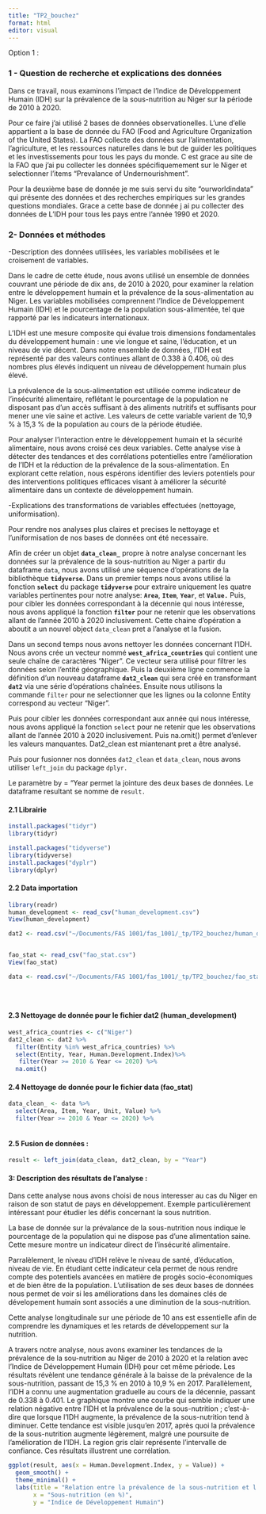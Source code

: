 ```yaml
---
title: "TP2_bouchez"
format: html
editor: visual
---
```


Option 1 :

### 1 - Question de recherche et explications des données

Dans ce travail, nous examinons l'impact de l'Indice de Développement Humain (IDH) sur la prévalence de la sous-nutrition au Niger sur la période de 2010 à 2020.

Pour ce faire j'ai utilisé 2 bases de données observationelles. L'une d'elle appartient a la base de donnée du FAO (Food and Agriculture Organization of the United States). La FAO collecte des données sur l'alimentation, l'agriculture, et les ressources naturelles dans le but de guider les politiques et les investissements pour tous les pays du monde. C est grace au site de la FAO que j'ai pu collecter les données spécifiquemement sur le Niger et selectionner l'items "Prevalance of Undernourishment".

Pour la deuxième base de donnée je me suis servi du site "ourworldindata" qui présente des données et des recherches empiriques sur les grandes questions mondiales. Grace a cette base de donnée j ai pu collecter des données de L'IDH pour tous les pays entre l'année 1990 et 2020.

### 2- Données et méthodes

-Description des données utilisées, les variables mobilisées et le croisement de variables.

Dans le cadre de cette étude, nous avons utilisé un ensemble de données couvrant une période de dix ans, de 2010 à 2020, pour examiner la relation entre le développement humain et la prévalence de la sous-alimentation au Niger. Les variables mobilisées comprennent l'Indice de Développement Humain (IDH) et le pourcentage de la population sous-alimentée, tel que rapporté par les indicateurs internationaux.

L'IDH est une mesure composite qui évalue trois dimensions fondamentales du développement humain : une vie longue et saine, l'éducation, et un niveau de vie décent. Dans notre ensemble de données, l'IDH est représenté par des valeurs continues allant de 0.338 à 0.406, où des nombres plus élevés indiquent un niveau de développement humain plus élevé.

La prévalence de la sous-alimentation est utilisée comme indicateur de l'insécurité alimentaire, reflétant le pourcentage de la population ne disposant pas d'un accès suffisant à des aliments nutritifs et suffisants pour mener une vie saine et active. Les valeurs de cette variable varient de 10,9 % à 15,3 % de la population au cours de la période étudiée.

Pour analyser l'interaction entre le développement humain et la sécurité alimentaire, nous avons croisé ces deux variables. Cette analyse vise à détecter des tendances et des corrélations potentielles entre l'amélioration de l'IDH et la réduction de la prévalence de la sous-alimentation. En explorant cette relation, nous espérons identifier des leviers potentiels pour des interventions politiques efficaces visant à améliorer la sécurité alimentaire dans un contexte de développement humain.

-Explications des transformations de variables effectuées (nettoyage, uniformisation).

Pour rendre nos analyses plus claires et precises le nettoyage et l'uniformisation de nos bases de données ont été necessaire.

Afin de créer un objet **`data_clean_`** propre à notre analyse concernant les données sur la prévalence de la sous-nutrition au Niger a partir du dataframe `data`, nous avons utilisé une séquence d'opérations de la bibliothèque **`tidyverse`**. Dans un premier temps nous avons utilisé la fonction **`select`** du package **`tidyverse`** pour extraire uniquement les quatre variables pertinentes pour notre analyse: **`Area`**, **`Item`**, **`Year`**, et **`Value.`** Puis, pour cibler les données correspondant à la décennie qui nous intéresse, nous avons appliqué la fonction **`filter`** pour ne retenir que les observations allant de l'année 2010 à 2020 inclusivement. Cette chaine d'opération a aboutit a un nouvel object `data_clean` pret a l'analyse et la fusion.

Dans un second temps nous avons nettoyer les données concernant l'IDH. Nous avons crée un vecteur nommé **`west_africa_countries`** qui contient une seule chaîne de caractères "Niger". Ce vecteur sera utilisé pour filtrer les données selon l'entité géographique. Puis la deuxième ligne commence la définition d'un nouveau dataframe **`dat2_clean`** qui sera créé en transformant **`dat2`** via une série d'opérations chaînées. Ensuite nous utilisons la commande `filter` pour ne selectionner que les lignes ou la colonne Entity correspond au vecteur "Niger ".

Puis pour cibler les données correspondant aux année qui nous intéresse, nous avons appliqué la fonction `select` pour ne retenir que les observations allant de l'année 2010 à 2020 inclusivement. Puis na.omit() permet d'enlever les valeurs manquantes. Dat2_clean est miantenant pret a être analysé.

Puis pour fusionner nos données `dat2_clean` et `data_clean`, nous avons utiliser `left_join` du package `dplyr.`

Le paramètre by = "Year permet la jointure des deux bases de données. Le dataframe resultant se nomme de `result.`

#### 2.1 Librairie

```r
install.packages("tidyr")
library(tidyr)

install.packages("tidyverse")
library(tidyverse)
install.packages("dyplr")
library(dplyr)

```

#### 2.2 Data importation

```r

library(readr)
human_development <- read_csv("human_development.csv")
View(human_development)

dat2 <- read.csv("~/Documents/FAS 1001/fas_1001/_tp/TP2_bouchez/human_development.csv", sep=";", stringsAsFactors = FALSE)


fao_stat <- read_csv("fao_stat.csv")
View(fao_stat)

data <- read.csv("~/Documents/FAS 1001/fas_1001/_tp/TP2_bouchez/fao_stat.csv", sep=";", stringsAsFactors = FALSE)





```

#### 2.3 Nettoyage de donnée pour le fichier dat2 (human_development)

```r
west_africa_countries <- c("Niger") 
dat2_clean <- dat2 %>%
  filter(Entity %in% west_africa_countries) %>%
  select(Entity, Year, Human.Development.Index)%>%
   filter(Year >= 2010 & Year <= 2020) %>%
  na.omit()

```

#### 2.4 Nettoyage de donnée pour le fichier data (fao_stat)

```r
data_clean_ <- data %>%
  select(Area, Item, Year, Unit, Value) %>%
  filter(Year >= 2010 & Year <= 2020) %>%



```

#### 2.5 Fusion de données : 

```r
result <- left_join(data_clean, dat2_clean, by = "Year")

```

#### 3: Description des résultats de l'analyse :

Dans cette analyse nous avons choisi de nous interesser au cas du Niger en raison de son statut de pays en développement. Exemple particulièrement intéressant pour étudier les défis concernant la sous nutrition.

La base de donnée sur la prévalance de la sous-nutrition nous indique le pourcentage de la population qui ne dispose pas d'une alimentation saine. Cette mesure montre un indicateur direct de l'insécurité alimentaire.

Parralèlement, le niveau d'IDH relève le niveau de santé, d'éducation, niveau de vie. En étudiant cette indicateur cela permet de nous rendre compte des potentiels avancées en matière de progès socio-économiques et de bien être de la population. L'utilisation de ses deux bases de données nous permet de voir si les améliorations dans les domaines clés de dévelopement humain sont associés a une diminution de la sous-nutrition.

Cette analyse longitudinale sur une période de 10 ans est essentielle afin de comprendre les dynamiques et les retards de développement sur la nutrition.

A travers notre analyse, nous avons examiner les tendances de la prévalence de la sou-nutrition au Niger de 2010 à 2020 et la relation avec l'Indice de Développement Humain (IDH) pour cet même période. Les résultats révèlent une tendance générale à la baisse de la prévalence de la sous-nutrition, passant de 15,3 % en 2010 à 10,9 % en 2017. Parallèlement, l'IDH a connu une augmentation graduelle au cours de la décennie, passant de 0.338 à 0.401. Le graphique montre une courbe qui semble indiquer une relation négative entre l'IDH et la prévalence de la sous-nutrition ; c'est-à-dire que lorsque l'IDH augmente, la prévalence de la sous-nutrition tend à diminuer. Cette tendance est visible jusqu'en 2017, après quoi la prévalence de la sous-nutrition augmente légèrement, malgré une poursuite de l'amélioration de l'IDH. La region gris clair représente l'intervalle de confiance. Ces résultats illustrent une corrélation.

```r
ggplot(result, aes(x = Human.Development.Index, y = Value)) +
  geom_smooth() +
  theme_minimal() +
  labs(title = "Relation entre la prévalence de la sous-nutrition et l'IDH au Niger",
       x = "Sous-nutrition (en %)",
       y = "Indice de Développement Humain")

```
